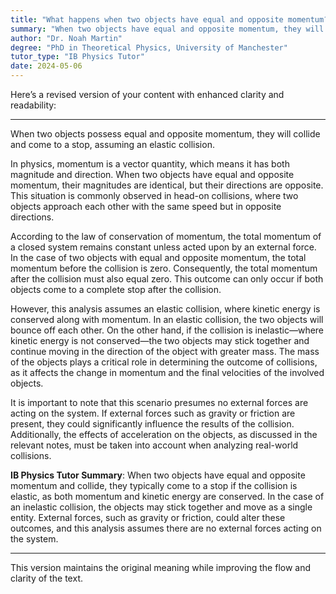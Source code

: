 ```yaml
---
title: "What happens when two objects have equal and opposite momentum?"
summary: "When two objects have equal and opposite momentum, they will collide and come to a stop, assuming an elastic collision."
author: "Dr. Noah Martin"
degree: "PhD in Theoretical Physics, University of Manchester"
tutor_type: "IB Physics Tutor"
date: 2024-05-06
---
```


Here’s a revised version of your content with enhanced clarity and readability:

---

When two objects possess equal and opposite momentum, they will collide and come to a stop, assuming an elastic collision.

In physics, momentum is a vector quantity, which means it has both magnitude and direction. When two objects have equal and opposite momentum, their magnitudes are identical, but their directions are opposite. This situation is commonly observed in head-on collisions, where two objects approach each other with the same speed but in opposite directions.

According to the law of conservation of momentum, the total momentum of a closed system remains constant unless acted upon by an external force. In the case of two objects with equal and opposite momentum, the total momentum before the collision is zero. Consequently, the total momentum after the collision must also equal zero. This outcome can only occur if both objects come to a complete stop after the collision.

However, this analysis assumes an elastic collision, where kinetic energy is conserved along with momentum. In an elastic collision, the two objects will bounce off each other. On the other hand, if the collision is inelastic—where kinetic energy is not conserved—the two objects may stick together and continue moving in the direction of the object with greater mass. The mass of the objects plays a critical role in determining the outcome of collisions, as it affects the change in momentum and the final velocities of the involved objects.

It is important to note that this scenario presumes no external forces are acting on the system. If external forces such as gravity or friction are present, they could significantly influence the results of the collision. Additionally, the effects of acceleration on the objects, as discussed in the relevant notes, must be taken into account when analyzing real-world collisions.

**IB Physics Tutor Summary**: When two objects have equal and opposite momentum and collide, they typically come to a stop if the collision is elastic, as both momentum and kinetic energy are conserved. In the case of an inelastic collision, the objects may stick together and move as a single entity. External forces, such as gravity or friction, could alter these outcomes, and this analysis assumes there are no external forces acting on the system.

--- 

This version maintains the original meaning while improving the flow and clarity of the text.
    